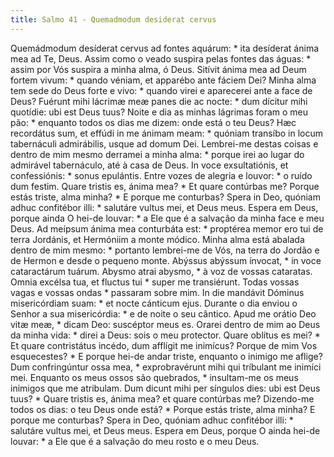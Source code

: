 ```yaml
---
title: Salmo 41 - Quemadmodum desiderat cervus
---
```


<div class="grid grid-cols-2 gap-5">
  <span class="col-6 dropcaps text-justify">
    Quemádmodum desíderat cervus ad fontes aquárum: * ita desíderat ánima mea ad
    Te, Deus.
  </span>
  <span class="col-6 dropcaps text-justify">
    Assim como o veado suspira pelas fontes das águas: * assim por Vós suspira a
    minha alma, ó Deus.
  </span>
  <span class="col-6 text-justify">
    Sitívit ánima mea ad Deum fortem vivum: * quando véniam, et apparébo ante
    fáciem Dei?
  </span>
  <span class="col-6 text-justify">
    Minha alma tem sede do Deus forte e vivo: * quando virei e aparecerei ante a
    face de Deus?
  </span>
  <span class="col-6 text-justify">
    Fuérunt mihi lácrimæ meæ panes die ac nocte: * dum dícitur mihi quotídie:
    ubi est Deus tuus?
  </span>
  <span class="col-6 text-justify">
    Noite e dia as minhas lágrimas foram o meu pão: * enquanto todos os dias me
    dizem: onde está o teu Deus?
  </span>
  <span class="col-6 text-justify">
    Hæc recordátus sum, et effúdi in me ánimam meam: * quóniam transíbo in locum
    tabernáculi admirábilis, usque ad domum Dei.
  </span>
  <span class="col-6 text-justify">
    Lembrei-me destas coisas e dentro de mim mesmo derramei a minha alma: *
    porque irei ao lugar do admirável tabernáculo, até à casa de Deus.
  </span>
  <span class="col-6 text-justify">
    In voce exsultatiónis, et confessiónis: * sonus epulántis.
  </span>
  <span class="col-6 text-justify">
    Entre vozes de alegria e louvor: * o ruído dum festim.
  </span>
  <span class="col-6 text-justify">
    Quare tristis es, ánima mea? * Et quare contúrbas me?
  </span>
  <span class="col-6 text-justify">
    Porque estás triste, alma minha? * E porque me conturbas?
  </span>
  <span class="col-6 text-justify">
    Spera in Deo, quóniam adhuc confitébor illi: * salutáre vultus mei, et Deus
    meus.
  </span>
  <span class="col-6 text-justify">
    Espera em Deus, porque ainda O hei-de louvar: * a Ele que é a salvação da
    minha face e meu Deus.
  </span>
  <span class="col-6 text-justify">
    Ad meípsum ánima mea conturbáta est: * proptérea memor ero tui de terra
    Jordánis, et Hermóniim a monte módico.
  </span>
  <span class="col-6 text-justify">
    Minha alma está abalada dentro de mim mesmo: * portanto lembrei-me de Vós,
    na terra do Jordão e de Hermon e desde o pequeno monte.
  </span>
  <span class="col-6 text-justify">
    Abýssus abýssum ínvocat, * in voce cataractárum tuárum.
  </span>
  <span class="col-6 text-justify">
    Abysmo atrai abysmo, * à voz de vossas cataratas.
  </span>
  <span class="col-6 text-justify">
    Omnia excélsa tua, et fluctus tui * super me transiérunt.
  </span>
  <span class="col-6 text-justify">
    Todas vossas vagas e vossas ondas * passaram sobre mim.
  </span>
  <span class="col-6 text-justify">
    In die mandávit Dóminus misericórdiam suam: * et nocte cánticum ejus.
  </span>
  <span class="col-6 text-justify">
    Durante o dia enviou o Senhor a sua misericórdia: * e de noite o seu
    cântico.
  </span>
  <span class="col-6 text-justify">
    Apud me orátio Deo vitæ meæ, * dicam Deo: suscéptor meus es.
  </span>
  <span class="col-6 text-justify">
    Orarei dentro de mim ao Deus da minha vida: * direi a Deus: sois o meu
    protector.
  </span>
  <span class="col-6 text-justify">
    Quare oblítus es mei? * Et quare contristátus incédo, dum afflígit me
    inimícus?
  </span>
  <span class="col-6 text-justify">
    Porque de mim Vos esquecestes? * E porque hei-de andar triste, enquanto o
    inimigo me aflige?
  </span>
  <span class="col-6 text-justify">
    Dum confringúntur ossa mea, * exprobravérunt mihi qui tríbulant me inimíci
    mei.
  </span>
  <span class="col-6 text-justify">
    Enquanto os meus ossos são quebrados, * insultam-me os meus inimigos que me
    atribulam.
  </span>
  <span class="col-6 text-justify">
    Dum dicunt mihi per síngulos dies: ubi est Deus tuus? * Quare tristis es,
    ánima mea? et quare contúrbas me?
  </span>
  <span class="col-6 text-justify">
    Dizendo-me todos os dias: o teu Deus onde está? * Porque estás triste, alma
    minha? E porque me conturbas?
  </span>
  <span class="col-6 text-justify">
    Spera in Deo, quóniam adhuc confitébor illi: * salutáre vultus mei, et Deus
    meus.
  </span>
  <span class="col-6 text-justify">
    Espera em Deus, porque O ainda hei-de louvar: * a Ele que é a salvação do
    meu rosto e o meu Deus.
  </span>
</div>
